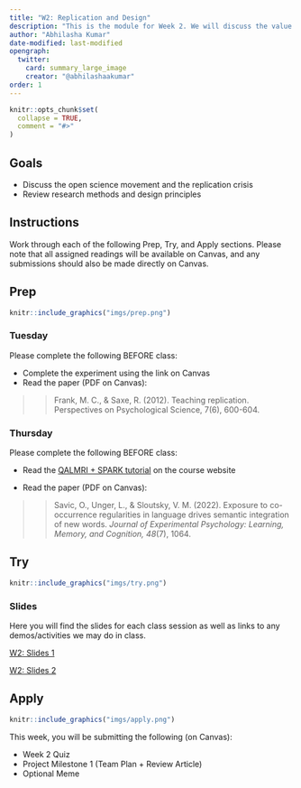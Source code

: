 ```yaml
---
title: "W2: Replication and Design"
description: "This is the module for Week 2. We will discuss the value of replication in science and review some basic research design principles that will be relevant for this course."
author: "Abhilasha Kumar"
date-modified: last-modified
opengraph:
  twitter:
    card: summary_large_image
    creator: "@abhilashaakumar"
order: 1
---
```


```r
knitr::opts_chunk$set(
  collapse = TRUE,
  comment = "#>"
)
```

## Goals

- Discuss the open science movement and the replication crisis
- Review research methods and design principles

## Instructions 

Work through each of the following Prep, Try, and Apply sections. Please note that all assigned readings will be available on Canvas, and any submissions should also be made directly on Canvas.

## Prep 

:::::{.card .border .border-2 .border-info}
:::: {.grid .g-0}
::: {.g-col-3}
:::: {.card-body}

```r
knitr::include_graphics("imgs/prep.png")
```

::::
:::

::: {.g-col-9}
:::: {.card-body}
### Tuesday

Please complete the following BEFORE class:

- Complete the experiment using the link on Canvas
- Read the paper (PDF on Canvas): 

>> Frank, M. C., & Saxe, R. (2012). Teaching replication. Perspectives on Psychological Science, 7(6), 600-604.


### Thursday

Please complete the following BEFORE class:

- Read the [QALMRI + SPARK tutorial](https://teaching-cognition.github.io/coglab/articles/course_docs/QALMRI_SPARK.html) on the course website

- Read the paper (PDF on Canvas): 

>> Savic, O., Unger, L., & Sloutsky, V. M. (2022). Exposure to co-occurrence regularities in language drives semantic integration of new words. <i>Journal of Experimental Psychology: Learning, Memory, and Cognition, 48</i>(7), 1064.

::::
:::
::::
:::::

## Try {.mt-5}

:::::{.card .border .border-2 .border-info}
:::: {.grid .g-0}
::: {.g-col-3}
:::: {.card-body}

```r
knitr::include_graphics("imgs/try.png")
```

::::
:::

::: {.g-col-9}
:::: {.card-body}

### Slides

Here you will find the slides for each class session as well as links to any demos/activities we may do in class.

<a class="btn btn-outline-info" href="https://teaching-cognition.github.io/coglab/slides/W2_Sep_5_2023.pdf" role="button" target="_blank">W2: Slides 1</a>

<a class="btn btn-outline-info" href="https://teaching-cognition.github.io/coglab/slides/W2_Sep_7_2023.pdf" role="button" target="_blank">W2: Slides 2</a>


::::
:::


::::
:::::

## Apply {.mt-5}

:::::{.card .border .border-2 .border-info}
:::: {.grid .g-0}
::: {.g-col-3}
:::: {.card-body}

```r
knitr::include_graphics("imgs/apply.png")
```

::::
:::

::: {.g-col-9}
:::: {.card-body}

This week, you will be submitting the following (on Canvas):

- Week 2 Quiz
- Project Milestone 1 (Team Plan + Review Article)
- Optional Meme
::::
:::


::::
:::::